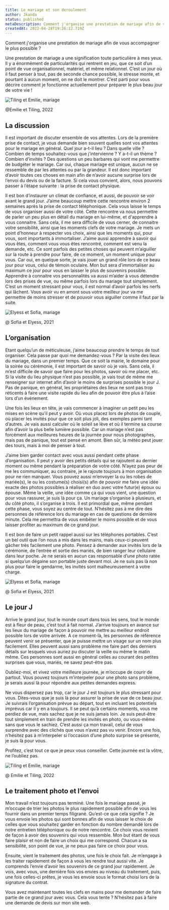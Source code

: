 ```yaml
---
title: Le mariage et son deroulement
author: Jkanda
status: published
metaDescription: Comment j'organise une prestation de mariage afin de vous accompagner le plus possible ? Une prestation de mariage a une signification toute particulière à mes yeux...
createdAt: 2022-04-28T19:26:12.719Z
---
```


Comment j'organise une prestation de mariage afin de vous accompagner le plus possible ?

Une prestation de mariage a une signification toute particulière à mes yeux. Il y a énormément de particularités qui rentrent en jeu, que ce soit d’un point de vue organisationnel, matériel, et même relationnel. C’est un jour où il faut penser à tout, pas de seconde chance possible, le stresse monte, et pourtant à aucun moment, on ne doit le montrer. C’est parti pour vous décrire comment je fonctionne actuellement pour préparer le plus beau jour de votre vie !

![Tiling et Emilie, mariage](https://s3.fr-par.scw.cloud/assets.blog.jkanda/Jkanda_JKA_4591.jpg)

@Emilie et Tiling, 2022

## La discussion

Il est important de discuter ensemble de vos attentes. Lors de la première prise de contact, je vous demande bien souvent quelles sont vos attentes pour le mariage en général. Quel jour a-t-il lieu ? Dans quelle ville ? Combien de temps souhaitez-vous que j’intervienne ? Y a-t-il un thème ? Combien d’invités ? Des questions un peu barbares qui vont me permettre de budgéter le mariage. Car oui, chaque mariage est unique, aucun ne se ressemble de par les attentes ou par la grandeur. Il est donc important d’avoir toutes ces choses en main afin de n’avoir aucune surprise lors de l’envoi du devis ou de la facture. Si cela vous convient, alors, nous pouvons passer à l’étape suivante : la prise de contact physique.

Il est bon d’instaurer un climat de confiance, et aussi, de pouvoir se voir avant le grand jour. J’aime beaucoup mettre cette rencontre environ 2 semaines après la prise de contact téléphonique. Cela vous laisse le temps de vous organiser aussi de votre côté. Cette rencontre va nous permettre de parler un peu plus en détail du mariage en lui-même, et d'apprendre à vous connaitre. Sans cela, il me sera difficile de vous cerner, de connaitre votre sensibilité, ainsi que les moments clefs de votre mariage. Je mets un point d’honneur à respecter vos choix, ainsi que les moments qui, pour vous, sont importants à immortaliser. J’aime aussi apprendre à savoir qui vous êtes, comment vous vous êtes rencontré, comment est venu la demande, etc. Ce sont parfois des petites choses qui peuvent m’aiguiller sur la route à prendre pour faire, de ce moment, un moment unique pour vous. Car oui, en quelque sorte, je vais jouer un grand rôle lors de ce beau jour pour vous, celui de témoin oculaire. Mon but sera d’immortaliser au maximum ce jour pour vous en laisser le plus de souvenirs possible. Apprendre à connaitre vos personnalités va aussi m’aider à vous détendre lors des prises de vue, ou même parfois lors du mariage tout simplement. C’est un moment stressant pour vous, il est normal d’avoir parfois les nerfs qui lâchent. Vous avoir vu en amont sous votre meilleur jour va me permettre de moins stresser et de pouvoir vous aiguiller comme il faut par la suite.

![Elyess et Sofia, mariage](https://s3.fr-par.scw.cloud/assets.blog.jkanda/JKanda_JKA_6069.jpg)

@ Sofia et Elyess, 2021

## L’organisation

Etant quelqu’un de méticuleuse, j’aime beaucoup prendre le temps de tout organiser. Cela passe par quoi me demandez-vous ? Par la visite des lieux du mariage, dans un premier temps. Que ce soit la mairie, le domaine pour la soirée ou cérémonie, il est important de savoir où je vais. Sans cela, il m’est difficile de savoir que faire pour les photos, savoir où me placer, etc. Si la visite du lieu physique n’est pas possible, je vais tout de même me renseigner sur internet afin d’avoir le moins de surprises possible le jour J. Pas de panique, en général, les propriétaires des lieux ne sont pas trop réticents à faire une visite rapide du lieu afin de pouvoir être plus à l’aise lors d’un événement.

Une fois les lieux en tête, je vais commencer à imaginer un petit peu les mises en scène qu’il peut y avoir. Où vous placez lors de photos de couple, où placer les invités pour que ce soit plus joli, des exemples parmi tant d’autres. Je vais aussi calculer où le soleil se lève et où il termine sa course afin d’avoir la plus belle lumière possible. Car un mariage n’est pas forcément aux meilleures heures de la journée pour nous photographes, mais pas de panique, tout est pensé en amont. Bien sûr, la météo peut jouer des tours, mais à moi de penser à tout.

J’aime bien garder contact avec vous aussi pendant cette phase d’organisation. Il peut y avoir des petits détails qui se rajoutent au dernier moment ou même pendant la préparation de votre côté. N’ayez pas peur de me les communiquer, au contraire, je le rajoute toujours à mon organisation pour ne rien manquer. Vous pouvez aussi m’envoyer la ou les robes de mariée(s), le ou les costume(s) choisi(s) afin de pouvoir me faire une idée exacte des photos possibles à réaliser en duo avec votre futur(e) époux ou épouse. Même la veille, une idée comme ça qui vous vient, une question pour vous rassurer, je suis là pour ça. Un mariage s’organise à plusieurs, et du côté photo, il s’organise à trois. Il est primordial que, même pendant cette phase, vous soyez au centre de tout. N’hésitez pas à me dire des personnes de référence lors du mariage en cas de questions de dernière minute. Cela me permettra de vous embêter le moins possible et de vous laisser profiter au maximum de ce grand jour.

Il est bon de faire un petit rappel aussi sur les téléphones portables. C’est un bel outil que l’on nous a mis dans les mains, mais ceux-ci peuvent gâcher très facilement une photo. Pensez à demander aux invités lors de la cérémonie, de l’entrée et sortie des mariés, de bien ranger leur cellulaire dans leur poche. Je ne serais en aucun cas responsable d’une photo ratée si quelqu’un dégaine son portable juste devant moi. Je ne suis pas là non plus pour faire le gendarme, les invités sont malheureusement à votre charge.

![Elyess et Sofia, mariage](https://s3.fr-par.scw.cloud/assets.blog.jkanda/JKanda_JKA_5998.jpg)

@ Sofia et Elyess, 2021

## Le jour J

Arrive le grand jour, tout le monde court dans tous les sens, tout le monde est à fleur de peau, c’est tout à fait normal. J’arrive toujours en avance sur les lieux du mariage de façon à pouvoir me mettre au meilleur endroit possible lors de votre arrivée. A ce moment-là, les personnes de référence peuvent venir se présenter, que je puisse mettre un visage sur un nom plus facilement. Elles peuvent aussi sans problème me faire part des derniers détails sur lesquels vous auriez pu discuter la veille ou même le matin même. Ces personnes sont aussi en général celles au courant des petites surprises que vous, mariés, ne savez peut-être pas.

Oubliez-moi, et vivez votre meilleure journée, je m’occupe de courir de partout. Vous pouvez toujours m’interpeler pour une photo sans problème, je serais aussi là pour répondre aux petites demandes express.

Ne vous dispersez pas trop, car le jour J est toujours le plus stressant pour vous. Dites-vous que je suis là pour assurer la prise de vue de ce beau jour. Je suivrais l’organisation prévue au départ, tout en incluant les potentiels imprévus car il y en a toujours. Il se peut qu’à certains moments, vous me perdiez de vue, mais sachez que je ne suis jamais loin. Je suis peut-être tout simplement en train de prendre les invités en photo, ou vous-même sans que vous le sachiez. C’est aussi ça mon travail, celui de vous surprendre avec des clichés que vous n’avez pas vu venir. Encore une fois, n’hésitez pas à m’interpeler si l’occasion d’une photo surprise se présente, je suis là pour vous.

Profitez, c’est tout ce que je peux vous conseiller. Cette journée est la vôtre, ne l’oubliez pas.

![Tiling et Emilie, mariage](https://s3.fr-par.scw.cloud/assets.blog.jkanda/Jkanda_JKA_4866.jpg)

@ Emilie et Tiling, 2022

## Le traitement photo et l’envoi

Mon travail n’est toujours pas terminé. Une fois le mariage passé, je m’occupe de trier les photos le plus rapidement possible afin de vous les fournir dans un premier temps filigrané. Qu’est-ce que cela signifie ? Je vous envoie les photos qui sont bonnes afin de vous laisser le choix de celles que vous souhaitez garder en fonction du nombre demandé lors de notre entretien téléphonique ou de notre rencontre. Ce choix vous revient de façon à avoir des souvenirs qui vous ressemble. Mon but étant de vous faire plaisir et non de faire un choix qui me correspond. Chacun a sa sensibilité, son point de vue, je ne peux pas faire ce choix pour vous.

Ensuite, vient le traitement des photos, une fois le choix fait. Je m’engage à les traiter rapidement de façon à vous les rendre tout aussi vite. Je comprends l’envie d’avoir les souvenirs de ce grand jour rapidement. Je vois, avec vous, une dernière fois vos envies au niveau du traitement, puis, une fois celles-ci prêtes, je vous les envoie sous le format choisi lors de la signature du contrat.

Vous avez maintenant toutes les clefs en mains pour me demander de faire partie de ce grand jour avec vous. Cela vous tente ? N’hésitez pas à faire une demande de devis sur mon site web.
